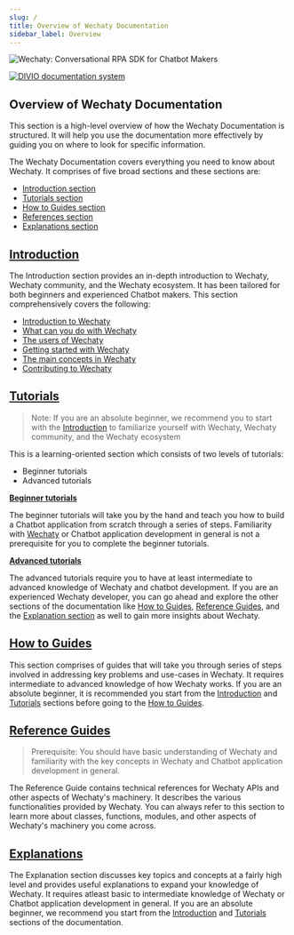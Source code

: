 ```yaml
---
slug: /
title: Overview of Wechaty Documentation
sidebar_label: Overview
---
```


![Wechaty: Conversational RPA SDK for Chatbot Makers](/img/wechaty-logo.svg)

[![DIVIO documentation system](https://img.shields.io/badge/DIVIO-Documentation%20System-blue)](https://documentation.divio.com/)

## Overview of Wechaty Documentation

This section is a high-level overview of how the Wechaty Documentation is structured. It will help you use the documentation more effectively by guiding you on where to look for specific information.

The Wechaty Documentation covers everything you need to know about Wechaty. It comprises of five broad sections and these sections are:

- [Introduction section](/overview.mdx)
- [Tutorials section](getting-started/overview.mdx)
- [How to Guides section](howto/overview.mdx)
- [References section](references/overview.mdx)
- [Explanations section](explainations/overview.mdx)

## [Introduction](/overview.mdx)

The Introduction section provides an in-depth introduction to Wechaty, Wechaty community, and the Wechaty ecosystem. It has been tailored for both beginners and experienced Chatbot makers. This section comprehensively covers the following:

- [Introduction to Wechaty](#placeholder)
- [What can you do with Wechaty](#placeholder)
- [The users of Wechaty](#placeholder)
- [Getting started with Wechaty](#placeholder)
- [The main concepts in Wechaty](#placeholder)
- [Contributing to Wechaty](#placeholder)

## [Tutorials](getting-started/overview.mdx)

> Note: If you are an absolute beginner, we recommend you to start with the [Introduction](/overview.mdx) to familiarize yourself with Wechaty, Wechaty community, and the Wechaty ecosystem


This is a learning-oriented section which consists of two levels of tutorials:
- Beginner tutorials
- Advanced tutorials 

**[Beginner tutorials](getting-started/overview.mdx)**

The beginner tutorials will take you by the hand and teach you how to build a Chatbot application from scratch through a series of steps. Familiarity with [Wechaty](/) or Chatbot application development in general is not a prerequisite for you to complete the beginner tutorials.

**[Advanced tutorials](#placeholder)**

The advanced tutorials require you to have at least intermediate to advanced knowledge of Wechaty and chatbot development. If you are an experienced Wechaty developer, you can go ahead and explore the other sections of the documentation like [How to Guides](howto/overview.mdx), [Reference Guides](references/overview.mdx), and the [Explanation section](explainations/overview.mdx) as well to gain more insights about Wechaty.


## [How to Guides](howto/overview.mdx)

This section comprises of guides that will take you through series of steps involved in addressing key problems and use-cases in Wechaty. It requires intermediate to advanced knowledge of how Wechaty works. If you are an absolute beginner, it is recommended you start from the [Introduction](/overview.mdx) and [Tutorials](getting-started/overview.mdx) sections before going to the [How to Guides](howto/overview.mdx).

## [Reference Guides](references/overview.mdx)

> Prerequisite: You should have basic understanding of Wechaty and familiarity with the key concepts in Wechaty and Chatbot application development in general.

The Reference Guide contains technical references for Wechaty APIs and other aspects of Wechaty's machinery. It describes the various functionalities provided by Wechaty. You can always refer to this section to learn more about classes, functions, modules, and other aspects of Wechaty's machinery you come across.

## [Explanations](explainations/overview.mdx)

The Explanation section discusses key topics and concepts at a fairly high level and provides useful explanations to expand your knowledge of Wechaty. It requires atleast basic to intermediate knowledge of Wechaty or Chatbot application development in general. If you are an absolute beginner, we recommend you start from the [Introduction](/overview.mdx) and [Tutorials](getting-started/overview.mdx) sections of the documentation.
